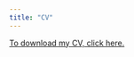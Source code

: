 ```yaml
---
title: "CV"
---
```


[To download my CV, click here.](https://www.dropbox.com/s/y6c3xoz7dg2qqqx/Alrababah_cv.pdf?dl=0)

